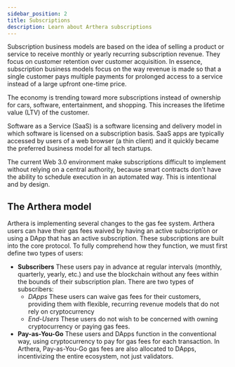 ```yaml
---
sidebar_position: 2
title: Subscriptions
description: Learn about Arthera subscriptions
---
```

Subscription business models are based on the idea of selling a product or service to receive monthly or yearly recurring subscription revenue.
They focus on customer retention over customer acquisition. In essence, subscription business models focus on the way revenue is made so that
a single customer pays multiple payments for prolonged access to a service instead of a large upfront one-time price.

The economy is trending toward more subscriptions instead of ownership for cars, software, entertainment, and shopping.
This increases the lifetime value (LTV) of the customer.

Software as a Service (SaaS) is a software licensing and delivery model in which software is licensed on a subscription basis.
SaaS apps are typically accessed by users of a web browser (a thin client) and it quickly became the preferred business model for all tech startups.

The current Web 3.0 environment make subscriptions difficult to implement without relying on a central authority,
because smart contracts don't have the ability to schedule execution in an automated way. This is intentional and by design.

## The Arthera model
Arthera is implementing several changes to the gas fee system. Arthera users can have their gas fees waived by having an active subscription or using a DApp that has an active subscription.
These subscriptions are built into the core protocol. To fully comprehend how they function, we must first define two types of users:

- **Subscribers** These users pay in advance at regular intervals (monthly, quarterly, yearly, etc.) and use the blockchain without any fees within the bounds of their subscription plan. There are two types of subscribers:
    - _DApps_ These users can waive gas fees for their customers, providing them with flexible, recurring revenue models that do not rely on cryptocurrency
    - _End-Users_ These users do not wish to be concerned with owning cryptocurrency or paying gas fees.
- **Pay-as-You-Go** These users and DApps function in the conventional way, using cryptocurrency to pay for gas fees for each transaction. In Arthera, Pay-as-You-Go gas fees are also allocated to DApps, incentivizing the entire ecosystem, not just validators.


